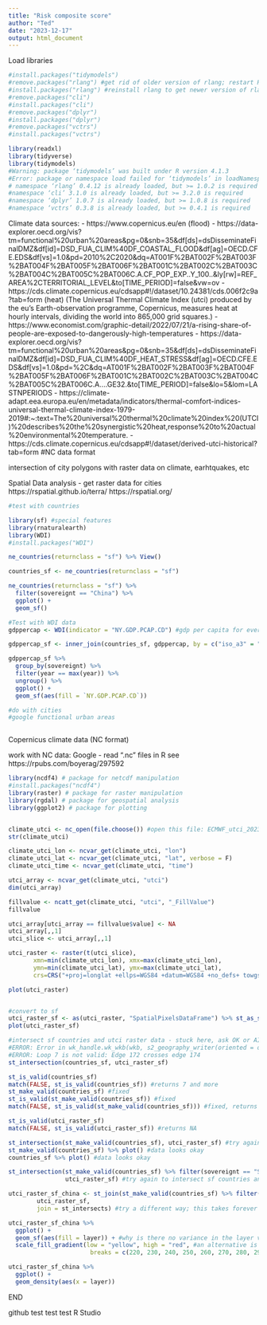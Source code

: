 ```yaml
---
title: "Risk composite score"
author: "Ted"
date: "2023-12-17"
output: html_document
---
```


Load libraries
```r
#install.packages("tidymodels")
#remove.packages("rlang") #get rid of older version of rlang; restart RStudio
#install.packages("rlang") #reinstall rlang to get newer version of rlang; might have to restart RStudio
#remove.packages("cli")
#install.packages("cli")
#remove.packages("dplyr")
#install.packages("dplyr")
#remove.packages("vctrs")
#install.packages("vctrs")

library(readxl)
library(tidyverse)
library(tidymodels)
#Warning: package ‘tidymodels’ was built under R version 4.1.3
#Error: package or namespace load failed for ‘tidymodels’ in loadNamespace(i, c(lib.loc, .libPaths()), versionCheck = vI[[i]]):
# namespace ‘rlang’ 0.4.12 is already loaded, but >= 1.0.2 is required
#namespace ‘cli’ 3.1.0 is already loaded, but >= 3.2.0 is required
#namespace ‘dplyr’ 1.0.7 is already loaded, but >= 1.0.8 is required
#namespace ‘vctrs’ 0.3.8 is already loaded, but >= 0.4.1 is required

```



Climate data sources:
- https://www.copernicus.eu/en
(flood)
- https://data-explorer.oecd.org/vis?tm=functional%20urban%20areas&pg=0&snb=35&df[ds]=dsDisseminateFinalDMZ&df[id]=DSD_FUA_CLIM%40DF_COASTAL_FLOOD&df[ag]=OECD.CFE.EDS&df[vs]=1.0&pd=2010%2C2020&dq=AT001F%2BAT002F%2BAT003F%2BAT004F%2BAT005F%2BAT006F%2BAT001C%2BAT002C%2BAT003C%2BAT004C%2BAT005C%2BAT006C.A.CF_POP_EXP..Y_100..&ly[rw]=REF_AREA%2CTERRITORIAL_LEVEL&to[TIME_PERIOD]=false&vw=ov
- https://cds.climate.copernicus.eu/cdsapp#!/dataset/10.24381/cds.006f2c9a?tab=form
(heat) (The Universal Thermal Climate Index (utci) produced by the eu’s Earth-observation programme, Copernicus, measures heat at hourly intervals, dividing the world into 865,000 grid squares.)
- https://www.economist.com/graphic-detail/2022/07/21/a-rising-share-of-people-are-exposed-to-dangerously-high-temperatures
- https://data-explorer.oecd.org/vis?tm=functional%20urban%20areas&pg=0&snb=35&df[ds]=dsDisseminateFinalDMZ&df[id]=DSD_FUA_CLIM%40DF_HEAT_STRESS&df[ag]=OECD.CFE.EDS&df[vs]=1.0&pd=%2C&dq=AT001F%2BAT002F%2BAT003F%2BAT004F%2BAT005F%2BAT006F%2BAT001C%2BAT002C%2BAT003C%2BAT004C%2BAT005C%2BAT006C.A....GE32.&to[TIME_PERIOD]=false&lo=5&lom=LASTNPERIODS
- https://climate-adapt.eea.europa.eu/en/metadata/indicators/thermal-comfort-indices-universal-thermal-climate-index-1979-2019#:~:text=The%20universal%20thermal%20climate%20index%20(UTCI)%20describes%20the%20synergistic%20heat,response%20to%20actual%20environmental%20temperature.
- https://cds.climate.copernicus.eu/cdsapp#!/dataset/derived-utci-historical?tab=form #NC data format

intersection of city polygons with raster data on climate, earhtquakes, etc

Spatial Data analysis - get raster data for cities
https://rspatial.github.io/terra/
https://rspatial.org/
```r

#test with countries

library(sf) #special features
library(rnaturalearth)
library(WDI)
#install.packages("WDI")

ne_countries(returnclass = "sf") %>% View()

countries_sf <- ne_countries(returnclass = "sf")

ne_countries(returnclass = "sf") %>% 
  filter(sovereignt == "China") %>% 
  ggplot() +
  geom_sf()

#Test with WDI data
gdppercap <- WDI(indicator = "NY.GDP.PCAP.CD") #gdp per capita for every country for every year

gdppercap_sf <- inner_join(countries_sf, gdppercap, by = c("iso_a3" = "iso3c"))

gdppercap_sf %>% 
  group_by(sovereignt) %>% 
  filter(year == max(year)) %>% 
  ungroup() %>% 
  ggplot() + 
  geom_sf(aes(fill = `NY.GDP.PCAP.CD`))

#do with cities
#google functional urban areas



```


Copernicus climate data (NC format)

work with NC data: Google - read ".nc" files in R
see https://rpubs.com/boyerag/297592

```r

library(ncdf4) # package for netcdf manipulation
#install.packages("ncdf4")
library(raster) # package for raster manipulation
library(rgdal) # package for geospatial analysis
library(ggplot2) # package for plotting


climate_utci <- nc_open(file.choose()) #open this file: ECMWF_utci_20231101_v1.1_con.nc
str(climate_utci)

climate_utci_lon <- ncvar_get(climate_utci, "lon")
climate_utci_lat <- ncvar_get(climate_utci, "lat", verbose = F)
climate_utci_time <- ncvar_get(climate_utci, "time")

utci_array <- ncvar_get(climate_utci, "utci")
dim(utci_array)

fillvalue <- ncatt_get(climate_utci, "utci", "_FillValue")
fillvalue

utci_array[utci_array == fillvalue$value] <- NA
utci_array[,,1]
utci_slice <- utci_array[,,1]

utci_raster <- raster(t(utci_slice), 
       xmn=min(climate_utci_lon), xmx=max(climate_utci_lon), 
       ymn=min(climate_utci_lat), ymx=max(climate_utci_lat), 
       crs=CRS("+proj=longlat +ellps=WGS84 +datum=WGS84 +no_defs+ towgs84=0,0,0"))

plot(utci_raster)


#convert to sf
utci_raster_sf <- as(utci_raster, "SpatialPixelsDataFrame") %>% st_as_sf()
plot(utci_raster_sf)

#intersect sf countries and utci raster data - stuck here, ask OK or AI (AI worked!)
#ERROR: Error in wk_handle.wk_wkb(wkb, s2_geography_writer(oriented = oriented, :
#ERROR: Loop 7 is not valid: Edge 172 crosses edge 174
st_intersection(countries_sf, utci_raster_sf)

st_is_valid(countries_sf)
match(FALSE, st_is_valid(countries_sf)) #returns 7 and more
st_make_valid(countries_sf) #fixed
st_is_valid(st_make_valid(countries_sf)) #fixed
match(FALSE, st_is_valid(st_make_valid(countries_sf))) #fixed, returns NA now

st_is_valid(utci_raster_sf)
match(FALSE, st_is_valid(utci_raster_sf)) #returns NA

st_intersection(st_make_valid(countries_sf), utci_raster_sf) #try again to intersect sf countries and utci raster data - takes forever to run
st_make_valid(countries_sf) %>% plot() #data looks okay
countries_sf %>% plot() #data looks okay

st_intersection(st_make_valid(countries_sf) %>% filter(sovereignt == "Singapore"), 
                utci_raster_sf) #try again to intersect sf countries and utci raster data - filter for China or Singapore only as a test - still takes forever to run

utci_raster_sf_china <- st_join(st_make_valid(countries_sf) %>% filter(sovereignt == "China"),
        utci_raster_sf,
        join = st_intersects) #try a different way; this takes forever to run as well but it runs!!!

utci_raster_sf_china %>% 
  ggplot() +
  geom_sf(aes(fill = layer)) + #why is there no variance in the layer variable?? need to add the below (still does not work):
  scale_fill_gradient(low = "yellow", high = "red", #an alternative is scale_fill_gradientn(colors = terrain.colors(9), ; 
                       breaks = c(220, 230, 240, 250, 260, 270, 280, 290, 300, 310)) #see https://ggplot2.tidyverse.org/reference/scale_gradient.html

utci_raster_sf_china %>% 
  ggplot() +
  geom_density(aes(x = layer))

```


END

github test test test R Studio
